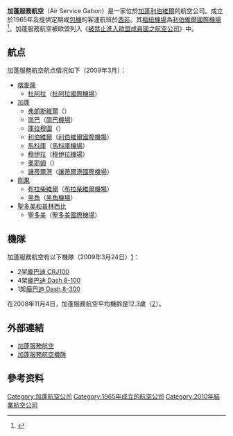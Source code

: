 {{Airline infobox |
airline=加蓬服務航空 <br> Air Service Gabon|
logo = Air Service Gabon Logo.jpg|
IATA=X7|
ICAO=AGB|
callsign=|
founded=1965年|
ceased=2010年|
hubs={{GAB}} [[利伯維爾國際機場|利伯維爾國際機場]]|
focus_cities= |
fleet_size=7|
destinations=12|
frequent_flyer= |
lounge= |
alliance= |
headquarters={{GAB}} [[利伯維爾|利伯維爾]]|
key_people=|
website=http://www.airservice.aero/|{{dead link|date=2017年11月 |bot=InternetArchiveBot |fix-attempted=yes }}
}}
'''加蓬服務航空'''（Air Service Gabon）是一家位於[[加蓬|加蓬]][[利伯維爾|利伯維爾]]的航空公司。成立於1965年及提供定期或[[包機|包機]]的客運航班於[[西非|西非]]。其[[樞紐機場|樞紐機場]]為[[利伯維爾國際機場|利伯維爾國際機場]]<ref name="FI">{{cite news | title= 目錄：世界航空公司 | work= [[國際飛行|國際飛行]] | page= 66 | date= 2007-03-27}}</ref>。加蓬服務航空被欧盟列入《[[被禁止進入歐盟成員國之航空公司列表|被禁止進入歐盟成員國之航空公司]]》中。

== 航点 ==
加蓬服務航空航点情况如下（2009年3月）：

*[[喀麥隆|喀麥隆]]
**[[杜阿拉|杜阿拉]]（[[杜阿拉國際機場|杜阿拉國際機場]]）
*[[加蓬|加蓬]]
**[[弗朗斯維爾|弗朗斯維爾]]（{{tsl|en|M'Vengue El Hadj Omar Bongo Ondimba International Airport|弗朗斯維爾機場}}）
**[[崗巴|崗巴]]（[[崗巴機場|崗巴機場]]）
**[[庫拉穆圖|庫拉穆圖]]（{{tsl|en|Koula Moutou Airport|Koula Moutou Airport}}）
**[[利伯維爾|利伯維爾]]（[[利伯維爾國際機場|利伯維爾國際機場]]）
**[[馬科庫|馬科庫]]（[[馬科庫機場|馬科庫機場]]）
**[[穆伊拉|穆伊拉]]（[[穆伊拉機場|穆伊拉機場]]）
**[[奧耶姆|奧耶姆]]（{{tsl|en|Oyem Airport|Oyem Airport}}）
**[[讓蒂爾港|讓蒂爾港]]（[[讓蒂爾港國際機場|讓蒂爾港國際機場]]）
*[[剛果|剛果]]
**[[布拉柴維爾|布拉柴維爾]]（[[Maya-Maya機場|布拉柴維爾機場]]）
**[[黑角|黑角]]（[[黑角機場|黑角機場]]）
*[[聖多美和普林西比|聖多美和普林西比]]
**[[聖多美|聖多美]]（[[聖多美國際機場|聖多美國際機場]]）

== 機隊 ==
加蓬服務航空有以下機隊（2009年3月24日）[https://web.archive.org/web/20120217103726/http://www.ch-aviation.ch/aircraft.php?search=set&airline=G8&al_op=1]：

*2架[[CRJ|龐巴迪 CRJ100]]
*4架[[Dash_8|龐巴迪 Dash 8-100]]
*1架[[Dash_8|龐巴迪 Dash 8-300]]

在2008年11月4日，加蓬服務航空平均機齡是12.3歲（[http://www.airfleets.net/ageflotte/Air%20Service%20Gabon.htm]{{Wayback|url=http://www.airfleets.net/ageflotte/Air%20Service%20Gabon.htm |date=20090701040526 }}）。

== 外部連結 ==
*[http://www.airservice.aero/ 加蓬服務航空]{{Wayback|url=http://www.airservice.aero/ |date=20080224015239 }}
*[https://web.archive.org/web/20120217103726/http://www.ch-aviation.ch/aircraft.php?search=set&airline=G8&al_op=1 加蓬服務航空機隊]

== 參考资料 ==
<references/>

[[Category:加蓬航空公司|Category:加蓬航空公司]]
[[Category:1965年成立的航空公司|Category:1965年成立的航空公司]]
[[Category:2010年結業航空公司|Category:2010年結業航空公司]]